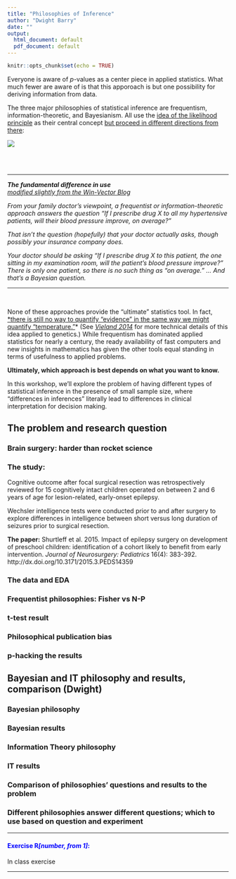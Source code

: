 ```yaml
---
title: "Philosophies of Inference"
author: "Dwight Barry"
date: ""
output:
  html_document: default
  pdf_document: default
---
```


```r
knitr::opts_chunk$set(echo = TRUE)
```

Everyone is aware of *p*-values as a center piece in applied statistics. What much fewer are aware of is that this apporoach is but one possibility for deriving information from data.  

The three major philosophies of statistical inference are frequentism, information-theoretic, and Bayesianism. All use the [idea of the likelihood principle](http://stats.stackexchange.com/a/2649) as their central concept [but proceed in different directions from there](
http://labstats.net/articles/overview.html):

![](http://labstats.net/figs/stat_schools.png)

<br>  
<hr>  
***The fundamental difference in use***  
[*modified slightly from the Win-Vector Blog*](http://www.win-vector.com/blog/2013/05/bayesian-and-frequentist-approaches-ask-the-right-question/)  

*From your family doctor’s viewpoint, a frequentist or information-theoretic approach answers the question "If I prescribe drug X to all my hypertensive patients, will their blood pressure improve, on average?"* 

*That isn’t the question (hopefully) that your doctor actually asks, though possibly your insurance company does.* 

*Your doctor should be asking "If I prescribe drug X to this patient, the one sitting in my examination room, will the patient's blood pressure improve?" There is only one patient, so there is no such thing as "on average." ... And that’s a Bayesian question.*  
<hr>  
<br>  

None of these approaches provide the "ultimate" statistics tool. In fact, [*there is still no way to quantify "evidence" in the same way we might quantify "temperature."](https://www.sciencenews.org/article/medicine-needs-sensible-way-measure-weight-evidence?mode=magazine&context=3117)* (See [*Vieland 2014*]( http://www.karger.com/Article/Pdf/367599) for more technical details of this idea applied to genetics.) While frequentism has dominated applied statistics for nearly a century, the ready availability of fast computers and new insights in mathematics has given the other tools equal standing in terms of usefulness to applied problems. 

**Ultimately, which approach is best depends on what you want to know.**  

In this workshop, we'll explore the problem of having different types of statistical inference in the presence of small sample size, where "differences in inferences" literally lead to differences in clinical interpretation for decision making.  

## The problem and research question

### Brain surgery: harder than rocket science



### The study: 

Cognitive outcome after focal surgical resection was retrospectively reviewed for 15 cognitively intact children operated on between 2 and 6 years of age for lesion-related, early-onset epilepsy.  

Wechsler intelligence tests were conducted prior to and after surgery to explore differences in intelligence between short versus long duration of seizures prior to surgical resection.  

**The paper:** Shurtleff et al. 2015. Impact of epilepsy surgery on development of preschool children: identification of a cohort likely to benefit from early intervention. *Journal of Neurosurgery: Pediatrics* 16(4): 383-392. http://dx.doi.org/10.3171/2015.3.PEDS14359

### The data and EDA



### Frequentist philosophies: Fisher vs N-P

### t-test result

### Philosophical publication bias

### p-hacking the results


## Bayesian and IT philosophy and results, comparison (Dwight)

### Bayesian philosophy

### Bayesian results

### Information Theory philosophy

### IT results

### Comparison of philosophies’ questions and results to the problem

### Different philosophies answer different questions; which to use based on question and experiment


***  
####  <span style="color:blue">__Exercise R*[number, from 1]*:__</span> 

In class exercise  

***
